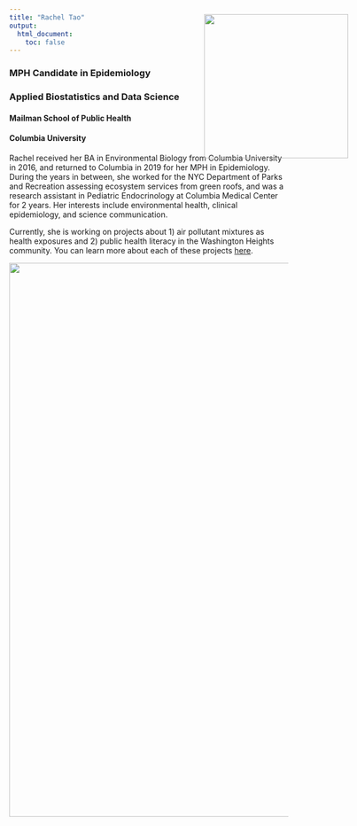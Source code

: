 ```yaml
---
title: "Rachel Tao"
output: 
  html_document:
    toc: false
---
```


### MPH Candidate in Epidemiology
### Applied Biostatistics and Data Science
#### Mailman School of Public Health
#### Columbia University

Rachel received her BA in Environmental Biology from Columbia University in 2016, and returned to Columbia in 2019 for her MPH in Epidemiology. During the years in between, she worked for the NYC Department of Parks and Recreation assessing ecosystem services from green roofs, and was a research assistant in Pediatric Endocrinology at Columbia Medical Center for 2 years. Her interests include environmental health, clinical epidemiology, and science communication.

Currently, she is working on projects about 1) air pollutant mixtures as health exposures and 2) public health literacy in the Washington Heights community. You can learn more about each of these projects [here](https://12taor.github.io/data/Tao_Rachel_Resume.pdf).


<img src="images/slovenia.jpg" style="position:absolute; top:80px; right:120px; width:260px">

<img align="bottom" width="1000" src="images/mountains.jpg">